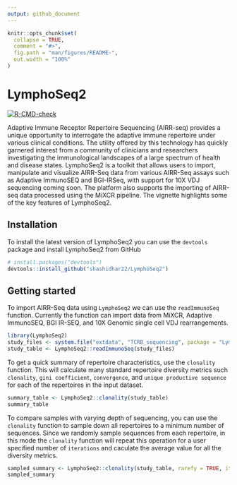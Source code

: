 ```yaml
---
output: github_document
---
```


<!-- README.md is generated from README.Rmd. Please edit that file -->

```r
knitr::opts_chunk$set(
  collapse = TRUE,
  comment = "#>",
  fig.path = "man/figures/README-",
  out.width = "100%"
)
```

# LymphoSeq2

<!-- badges: start -->
[![R-CMD-check](https://github.com/shashidhar22/LymphoSeq2/workflows/R-CMD-check/badge.svg)](https://github.com/shashidhar22/LymphoSeq2/actions)
<!-- badges: end -->

Adaptive Immune Receptor Repertoire Sequencing (AIRR-seq) provides a unique opportunity to interrogate the adaptive
immune repertoire under various clinical conditions. The utility offered by this technology has quickly garnered interest
from a community of clinicians and researchers investigating the immunological landscapes of a large spectrum of health
and disease states. LymphoSeq2 is a toolkit that allows users to import, manipulate and visualize AIRR-Seq data from various 
AIRR-Seq assays such as Adaptive ImmunoSEQ and BGI-IRSeq, with support for 10X VDJ sequencing coming soon. The platform 
also supports the importing of AIRR-seq data processed using the MiXCR pipeline. The vignette highlights some of the key features of LymphoSeq2.

## Installation

To install the latest version of LymphoSeq2 you can use the `devtools` package and install LymphoSeq2 from GitHub
``` r
# install.packages("devtools")
devtools::install_github("shashidhar22/LymphoSeq2")
```

## Getting started

To import AIRR-Seq data using `LymphoSeq2` we can use the `readImmunoSeq` function. Currently the function can import data from MiXCR, Adaptive ImmunoSEQ, BGI IR-SEQ, and 10X Genomic single cell VDJ rearrangements. 

```r
library(LymphoSeq2)
study_files <- system.file("extdata", "TCRB_sequencing", package = "LymphoSeq2") 
study_table <- LymphoSeq2::readImmunoSeq(study_files)

```

To get a quick summary of repertoire characteristics, use the `clonality` function. This will calculate many standard repertoire diversity metrics such `clonality`, `gini coefficient`, `convergence`, and `unique productive sequence` for each of the repertoires in the input dataset.

```r
summary_table <- LymphoSeq2::clonality(study_table)
summary_table
```

To compare samples with varying depth of sequencing, you can use the `clonality` function to sample down all repertoires to a minimum number of sequences. Since we randomly sample sequences from each repertoire, in this mode the `clonality` function will repeat this operation for a user specified number of `iterations` and caculate the average value for all the diversity metrics.

```r
sampled_summary <- LymphoSeq2::clonality(study_table, rarefy = TRUE, iterations = 5, min_count = 1000)
sampled_summary
```
